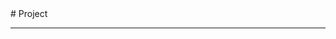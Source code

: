 
<BaseLayout title="Project">
  <BaseCard title="Project">
# Project

---

  </BaseCard>
  <div class="mt-8 mb-8">
    <ProjectCard
      title="DRM"
      image="https://frosti.saroprock.com/view.png"
      desc="mini OTT implementation"
      url="https://github.com/alanprd/research_project_drm.github.io"
      badge="Cryptography"
      target="_self"
    />
    <ProjectCard
      title="Bignum"
      image="https://frosti.saroprock.com/view.png"
      desc="Bignum Librairy for RSA and RSA implementation "
      url="https://github.com/alanprd/Bignum2023"
      badge="Cryptography"
      target="_self"
    />
  </div>
</BaseLayout>
<ProjectJS />
